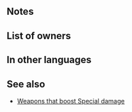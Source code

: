 {{Weapon Infobox
|tagid=SID_倭鉾
|weaponType=Lance
|might=9
|range=1
|effect=Deals +10 damage when Special triggers.
|cost=200
|exclusive=0
|statModifiers=0,9,0,0,0
|next=Harmonic Lance+
|promotionRarity=5
|promotionTier=1
|required=Steel Lance
|properties=random_all
}}
==Notes==
{{FlatDamage|special=1|10}}
==List of owners==
{{Skill Hero List}}
==In other languages==
{{OtherLanguages
|japanese=倭鉾
|german=Harmonielanze
|spanishEU=Lanza armonía
|spanishLA=Lanza armonía
|french=Lance harmonie
|italian=Lancia armonia
|chineseTW=倭矛
|portuguese=Lança harmonia
}}
==See also==
* [[Weapons that boost Special damage]]
{{Weapons Navbox}}